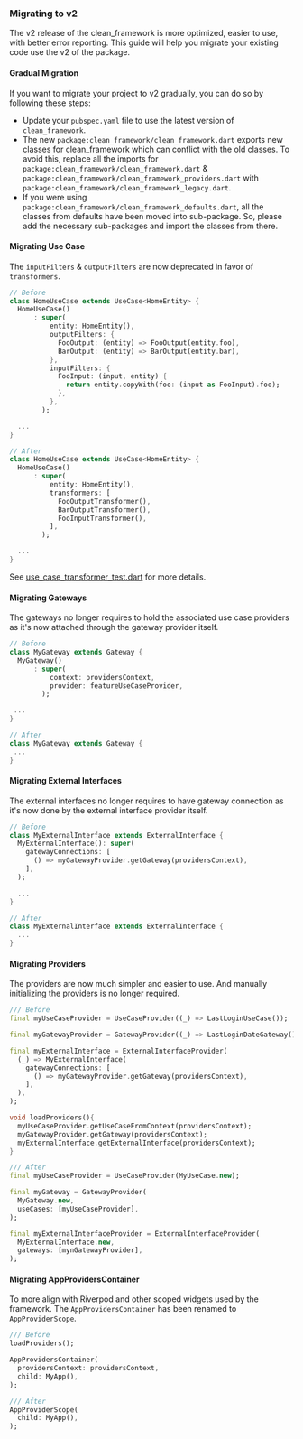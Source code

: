 ### Migrating to v2
The v2 release of the clean_framework is more optimized, easier to use, with better error reporting.
This guide will help you migrate your existing code use the v2 of the package.

#### Gradual Migration
If you want to migrate your project to v2 gradually, you can do so by following these steps:
- Update your `pubspec.yaml` file to use the latest version of `clean_framework`.
- The new `package:clean_framework/clean_framework.dart` exports new classes for clean_framework which can conflict with the old classes.
  To avoid this, replace all the imports for `package:clean_framework/clean_framework.dart` & `package:clean_framework/clean_framework_providers.dart` with `package:clean_framework/clean_framework_legacy.dart`.
- If you were using `package:clean_framework/clean_framework_defaults.dart`, all the classes from defaults have been moved into sub-package.
  So, please add the necessary sub-packages and import the classes from there.

#### Migrating Use Case
The `inputFilters` & `outputFilters` are now deprecated in favor of `transformers`.

```dart
// Before
class HomeUseCase extends UseCase<HomeEntity> {
  HomeUseCase()
      : super(
          entity: HomeEntity(),
          outputFilters: {
            FooOutput: (entity) => FooOutput(entity.foo),
            BarOutput: (entity) => BarOutput(entity.bar),
          },
          inputFilters: {
            FooInput: (input, entity) {
              return entity.copyWith(foo: (input as FooInput).foo);
            },
          },
        );

  ...
}

// After
class HomeUseCase extends UseCase<HomeEntity> {
  HomeUseCase()
      : super(
          entity: HomeEntity(),
          transformers: [
            FooOutputTransformer(),
            BarOutputTransformer(),
            FooInputTransformer(),
          ],
        );

  ...
}
```

See [use_case_transformer_test.dart](https://github.com/MattHamburger/clean_framework/blob/develop/packages/clean_framework/test/core/use_case/use_case_transformer_test.dart) for more details.

#### Migrating Gateways
The gateways no longer requires to hold the associated use case providers as it's now attached through the gateway provider itself.

```dart
// Before
class MyGateway extends Gateway {
  MyGateway()
      : super(
          context: providersContext,
          provider: featureUseCaseProvider,
        );

 ...
}

// After
class MyGateway extends Gateway {
 ...
}
```

#### Migrating External Interfaces
The external interfaces no longer requires to have gateway connection as it's now done by the external interface provider itself.

```dart
// Before
class MyExternalInterface extends ExternalInterface {
  MyExternalInterface(): super(
    gatewayConnections: [
      () => myGatewayProvider.getGateway(providersContext),
    ],
  );

  ...
}

// After
class MyExternalInterface extends ExternalInterface {
  ...
}
```

#### Migrating Providers
The providers are now much simpler and easier to use. And manually initializing the providers is no longer required.

```dart
/// Before
final myUseCaseProvider = UseCaseProvider((_) => LastLoginUseCase());

final myGatewayProvider = GatewayProvider((_) => LastLoginDateGateway());

final myExternalInterface = ExternalInterfaceProvider(
  (_) => MyExternalInterface(
    gatewayConnections: [
      () => myGatewayProvider.getGateway(providersContext),
    ],
  ),
);

void loadProviders(){
  myUseCaseProvider.getUseCaseFromContext(providersContext);
  myGatewayProvider.getGateway(providersContext);
  myExternalInterface.getExternalInterface(providersContext);
}

/// After
final myUseCaseProvider = UseCaseProvider(MyUseCase.new);

final myGateway = GatewayProvider(
  MyGateway.new,
  useCases: [myUseCaseProvider],
);

final myExternalInterfaceProvider = ExternalInterfaceProvider(
  MyExternalInterface.new,
  gateways: [mynGatewayProvider],
);
```

#### Migrating AppProvidersContainer
To more align with Riverpod and other scoped widgets used by the framework. The `AppProvidersContainer` has been renamed to `AppProviderScope`.

```dart
/// Before
loadProviders();

AppProvidersContainer(
  providersContext: providersContext,
  child: MyApp(),
);

/// After
AppProviderScope(
  child: MyApp(),
);
```